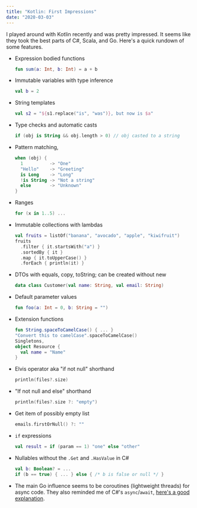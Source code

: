 ```yaml
---
title: "Kotlin: First Impressions"
date: "2020-03-03"
---
```


I played around with Kotlin recently and was pretty impressed. It seems like they took the best parts of C#, Scala, and Go. Here's a quick rundown of some features.

- Expression bodied functions

  ```kotlin
  fun sum(a: Int, b: Int) = a + b
  ```

- Immutable variables with type inference

  ```kotlin
  val b = 2
  ```

- String templates

  ```kotlin
  val s2 = "${s1.replace("is", "was")}, but now is $a"
  ```

- Type checks and automatic casts

  ```kotlin
  if (obj is String && obj.length > 0) // obj casted to a string
  ```

- Pattern matching,

  ```kotlin
  when (obj) {
    1          -> "One"
    "Hello"    -> "Greeting"
    is Long    -> "Long"
    !is String -> "Not a string"
    else       -> "Unknown"
  }
  ```

- Ranges

  ```kotlin
  for (x in 1..5) ...
  ```

- Immutable collections with lambdas

  ```kotlin
  val fruits = listOf("banana", "avocado", "apple", "kiwifruit")
  fruits
    .filter { it.startsWith("a") }
    .sortedBy { it }
    .map { it.toUpperCase() }
    .forEach { println(it) }
  ```

- DTOs with equals, copy, toString; can be created without new

  ```kotlin
  data class Customer(val name: String, val email: String)
  ```

- Default parameter values

  ```kotlin
  fun foo(a: Int = 0, b: String = "")
  ```

- Extension functions

  ```kotlin
  fun String.spaceToCamelCase() { ... }
  "Convert this to camelCase".spaceToCamelCase()
  Singletons,
  object Resource {
    val name = "Name"
  }
  ```

- Elvis operator aka "if not null" shorthand

  ```kotlin
  println(files?.size)
  ```

- "If not null and else" shorthand

  ```kotlin
  println(files?.size ?: "empty")
  ```

- Get item of possibly empty list

  ```kotlin
  emails.firstOrNull() ?: ""
  ```

- `if` expressions

  ```kotlin
  val result = if (param == 1) "one" else "other"
  ```

- Nullables without the `.Get` and `.HasValue` in C#

  ```kotlin
  val b: Boolean? = ...
  if (b == true) { ... } else { /* b is false or null */ }
  ```

- The main Go influence seems to be coroutines (lightweight threads) for async code. They also reminded me of C#'s `async`/`await`, [here's a good explanation](https://kotlinlang.org/docs/reference/coroutines/basics.html).
